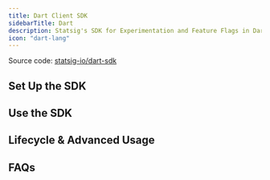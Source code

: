```yaml
---
title: Dart Client SDK
sidebarTitle: Dart
description: Statsig's SDK for Experimentation and Feature Flags in Dart & Flutter applications.
icon: "dart-lang"
---
```




<Tip>
Source code: <a href="https://github.com/statsig-io/dart-sdk" target="_blank" rel="noreferrer">statsig-io/dart-sdk</a>
</Tip>

## Set Up the SDK

<Steps>
  <Step title="Install the SDK">
    <Installation />
    <DartInstallation />
  </Step>
  <Step title="Initialize the SDK">
    <Initialization />
    <DartInitialize />
  </Step>
</Steps>

## Use the SDK

<checkGate />
<DartCheckGate />

<getDynamicConfig />
<DartGetConfig />

<getExperimentLayer />
<DartGetLayer />

<logEvent />
<DartLogEvent />

<paramStores />
<DartParameterStore />

<statsigUser />
<DartUpdateUser />

<privateAttributes />

<statsigOptions />
<DartStatsigOptions />

## Lifecycle & Advanced Usage

<shuttingDown />
<DartShutdown />

<DartFlutterLifecycle />

## FAQs

<DartFaqs />
